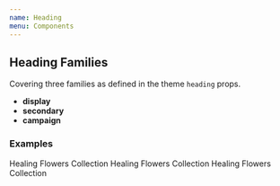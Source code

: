 ```yaml
---
name: Heading
menu: Components
---
```



## Heading Families

Covering three families as defined in the theme `heading` props.

- **display**
- **secondary**
- **campaign**

### Examples

<Heading as="h2" size="xxl">
  Healing Flowers Collection
</Heading>
<Heading as="h2" size="xxl" family="secondary">
  Healing Flowers Collection
</Heading>
<Heading as="h2" size="xxl" family="campaign">
  Healing Flowers Collection
</Heading>
